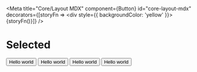 
<Meta
  title="Core/Layout MDX"
  component={Button}
  id="core-layout-mdx"
  decorators={[storyFn => <div style={{ backgroundColor: 'yellow' }}>{storyFn()}</div>]}
/>

# Selected

<Preview>
  <Story name="defaultValue">
    <Button>Hello world</Button>
  </Story>
  <Story name="padded" parameters={{ layout: 'padded' }}>
    <Button>Hello world</Button>
  </Story>
  <Story name="fullscreen" parameters={{ layout: 'fullscreen' }}>
    <Button>Hello world</Button>
  </Story>
  <Story name="centered" parameters={{ layout: 'centered' }}>
    <Button>Hello world</Button>
  </Story>
</Preview>
